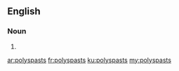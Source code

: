 ==English==

===Noun===
{{head|en}}

# {{plural of|polyspast}}

[[ar:polyspasts]]
[[fr:polyspasts]]
[[ku:polyspasts]]
[[my:polyspasts]]